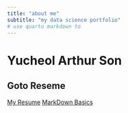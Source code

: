 ```yaml
---
title: "about me"
subtitle: "my data science portfolio"
# use quarto markdown to 
---
```


# Yucheol Arthur Son
## Goto Reseme
[My Resume](resume.qmd)
[MarkDown Basics](https://quarto.org/docs/authoring/markdown-basics.html#links-images)
